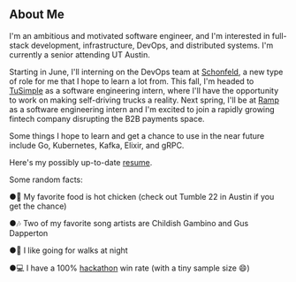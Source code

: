 ## About Me 

I'm an ambitious and motivated software engineer, and I'm interested in full-stack development, infrastructure, DevOps, and distributed systems. 
I'm currently a senior attending UT Austin.

Starting in June, I'll interning on the DevOps team at [Schonfeld](https://www.schonfeld.com), a new type of role for me that I hope to learn a lot from.
This fall, I'm headed to [TuSimple](https://www.tusimple.com) as a software engineering intern, where I'll have the opportunity to work on making
self-driving trucks a reality. Next spring, I'll be at [Ramp](https://www.ramp.com) as a software engineering intern and I'm excited to join a rapidly 
growing fintech company disrupting the B2B payments space.

Some things I hope to learn and get a chance to use in the near future include Go, Kubernetes, Kafka, Elixir, and gRPC.

Here's my possibly up-to-date [resume](https://drive.google.com/file/d/19uZlGf4Tl3DWlOxgmBUoBpRxEzbyVNGF/view?usp=sharing).

Some random facts:

●🐔 My favorite food is hot chicken (check out Tumble 22 in Austin if you get the chance)

●🎶 Two of my favorite song artists are Childish Gambino and Gus Dapperton

●🌃 I like going for walks at night

●💻 I have a 100% [hackathon](https://devpost.com/2018kguo) win rate (with a tiny sample size 😄)
